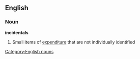 ==English==

===Noun===
'''incidentals''' {{plural}}

# Small items of [[expenditure]] that are not individually identified

[[Category:English nouns]]
